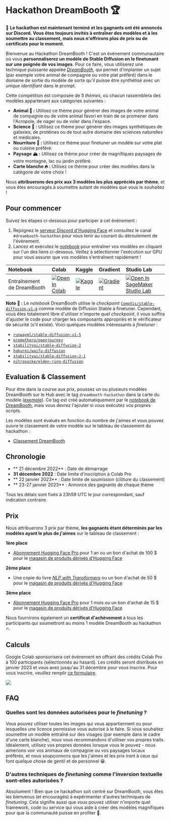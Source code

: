 # Hackathon DreamBooth 🏆

📣 **Le hackathon est maintenant terminé et les gagnants ont été annoncés sur Discord. Vous êtes toujours invités à entraîner des modèles et à les soumettre au classement, mais nous n'offrirons plus de prix ou de certificats pour le moment**.

Bienvenue au Hackathon DreamBooth ! C'est un événement communautaire où vous **personnaliserez un modèle de Stable Diffusion en le finetunant sur une poignée de vos images**. Pour ce faire, vous utiliserez une technique puissante appelée [_DreamBooth_](https://arxiv.org/abs/2208.12242), qui permet d'implanter un sujet (par exemple votre animal de compagnie ou votre plat préféré) dans le domaine de sortie du modèle de sorte qu'il puisse être synthétisé avec un *unique identifiant* dans le prompt.

Cette compétition est composée de 5 _thèmes_, où chacun rassemblera des modèles appartenant aux catégories suivantes :

* **Animal 🐨 :** Utilisez ce thème pour générer des images de votre animal de compagnie ou de votre animal favori en train de se promener dans l'Acropole, de nager ou de voler dans l'espace.
* **Science 🔬 :** Utilisez ce thème pour générer des images synthétiques de galaxies, de protéines ou de tout autre domaine des sciences naturelles et médicales.
* **Nourriture 🍔 :** Utilisez ce thème pour finetuner un modèle sur votre plat ou cuisine préféré.
* **Paysage 🏔 :** Utilisez ce thème pour créer de magnifiques paysages de votre montagne, lac ou jardin préféré.
* **Carte blanche 🔥 :** Utilisez ce thème pour créer des modèles dans la catégorie de votre choix !

Nous **attribuerons des prix aux 3 modèles les plus appréciés par thème**, et vous êtes encouragés à soumettre autant de modèles que vous le souhaitez ! 

## Pour commencer

Suivez les étapes ci-dessous pour participer à cet événement :

1. Rejoignez le [serveur Discord d'Hugging Face](https://huggingface.co/join/discord) et consultez le canal `#dreambooth-hackathon` pour vous tenir au courant du déroulement de l'événement.
2. Lancez et exécutez le [*notebook*](https://github.com/huggingface/diffusion-models-class/blob/main/hackathon/dreambooth.ipynb) pour entraîner vos modèles en cliquant sur l'un des liens ci-dessous. Veillez à sélectionner l'exécution sur GPU pour vous assurer que vos modèles s'entraînent rapidement !

| Notebook                                    | Colab                                                                                                                                                                                               | Kaggle                                                                                                                                                                                                   | Gradient                                                                                                                                                                               | Studio Lab                                                                                                                                                                                                   |
|:--------------------------------------------|:----------------------------------------------------------------------------------------------------------------------------------------------------------------------------------------------------|:---------------------------------------------------------------------------------------------------------------------------------------------------------------------------------------------------------|:---------------------------------------------------------------------------------------------------------------------------------------------------------------------------------------|:-------------------------------------------------------------------------------------------------------------------------------------------------------------------------------------------------------------|
| Entraînement de DreamBooth                  | [![Open In Colab](https://colab.research.google.com/assets/colab-badge.svg)](https://colab.research.google.com/github/huggingface/diffusion-models-class/blob/main/hackathon/dreambooth.ipynb)              | [![Kaggle](https://kaggle.com/static/images/open-in-kaggle.svg)](https://kaggle.com/kernels/welcome?src=https://github.com/huggingface/diffusion-models-class/blob/main/hackathon/dreambooth.ipynb)              | [![Gradient](https://assets.paperspace.io/img/gradient-badge.svg)](https://console.paperspace.com/github/huggingface/diffusion-models-class/blob/main/hackathon/dreambooth.ipynb)              | [![Open In SageMaker Studio Lab](https://studiolab.sagemaker.aws/studiolab.svg)](https://studiolab.sagemaker.aws/import/github/huggingface/diffusion-models-class/blob/main/hackathon/dreambooth.ipynb)              |

**Note 👋 :** Le *notebook* DreamBooth utilise le *checkpoint* [`CompVis/stable-diffusion-v1-4`](https://huggingface.co/CompVis/stable-diffusion-v1-4) comme modèle de Diffusion Stable à finetuner. Cependant, vous êtes totalement libre d'utiliser n'importe quel *checkpoint*,  il vous suffira d'ajuster le code pour charger les composants appropriés et le vérificateur de sécurité (s'il existe). Voici quelques modèles intéressants à *finetuner* :

* [`runwayml/stable-diffusion-v1-5`](https://huggingface.co/runwayml/stable-diffusion-v1-5)
* [`prompthero/openjourney`](https://huggingface.co/prompthero/openjourney)
* [`stabilityai/stable-diffusion-2`](https://huggingface.co/stabilityai/stable-diffusion-2)
* [`hakurei/waifu-diffusion`](https://huggingface.co/hakurei/waifu-diffusion)
* [`stabilityai/stable-diffusion-2-1`](https://huggingface.co/stabilityai/stable-diffusion-2-1)
* [`nitrosocke/elden-ring-diffusion`](https://huggingface.co/nitrosocke/elden-ring-diffusion)

## Evaluation & Classement

Pour être dans la course aux prix, poussez un ou plusieurs modèles DreamBooth sur le Hub avec le tag `dreambooth-hackathon` dans la carte du modèle ([exemple](https://huggingface.co/lewtun/ccorgi-dog/blob/main/README.md#L9)). Ce tag est créé automatiquement par le [*notebook* de DreamBooth](https://github.com/huggingface/diffusion-models-class/blob/main/hackathon/dreambooth.ipynb), mais vous devrez l'ajouter si vous exécutez vos propres scripts.

Les modèles sont évalués en fonction du nombre de j'aimes et vous pouvez suivre le classement de votre modèle sur le tableau de classement du hackathon :

* [Classement DreamBooth](https://huggingface.co/spaces/dreambooth-hackathon/leaderboard)

## Chronologie

* ** 21 décembre 2022** : Date de démarrage
* **31 décembre 2022** : Date limite d'inscription à Colab Pro
* ** 22 janvier 2023** : Date limite de soumission (clôture du classement)
* ** 23-27 janvier 2023** : Annonce des gagnants de chaque thème

Tous les délais sont fixés à 23h59 UTC le jour correspondant, sauf indication contraire.

## Prix

Nous attribuerons 3 prix par thème, **les gagnants étant déterminés par les modèles ayant le plus de j'aimes** sur le tableau de classement :

**1ère place**

* [Abonnement Hugging Face Pro](https://huggingface.co/pricing) pour 1 an ou un bon d'achat de 100 $ pour le [magasin de produits dérivés d'Hugging Face](https://store.huggingface.co/)

**2ème place**

* Une copie du livre [_NLP with Transformers_](https://transformersbook.com/) ou un bon d'achat de 50 $ pour le [magasin de produits dérivés d'Hugging Face](https://store.huggingface.co/)

**3ème place**

* [Abonnement Hugging Face Pro](https://huggingface.co/pricing) pour 1 mois ou un bon d'achat de 15 $ pour le [magasin de produits dérivés d'Hugging Face](https://store.huggingface.co/)

Nous fournirons également un **certificat d'achèvement** à tous les participants qui soumettront au moins 1 modèle DreamBooth au hackathon 🔥.


## Calculs

Google Colab sponsorisera cet événement en offrant des crédits Colab Pro à 100 participants (sélectionnés au hasard). Les crédits seront distribués en janvier 2023 et vous avez jusqu'au 31 décembre pour vous inscrire. Pour vous inscrire, veuillez remplir [ce formulaire](https://docs.google.com/forms/d/e/1FAIpQLSeE_js5bxq_a_nFTglbZbQqjd6KNDD9r4YRg42kDFGSb5aoYQ/viewform).

![](https://lh3.googleusercontent.com/-l6dUgmPOKMM/X7w3nNn3OpI/AAAAAAAALAg/74fTRiPqikMURTD_Dn4PzAVADey2_6lLwCNcBGAsYHQ/s400/colab-logo-128x128.png)

## FAQ

### Quelles sont les données autorisées pour le *finetuning* ?

Vous pouvez utiliser toutes les images qui vous appartiennent ou pour lesquelles une licence permissive vous autorise à le faire. Si vous souhaitez soumettre un modèle entraîné sur des visages (par exemple dans le cadre d'une carte blanche), nous vous recommandons d'utiliser vos propres traits. Idéalement, utilisez vos propres données lorsque vous le pouvez - nous aimerions voir vos animaux de compagnie ou vos paysages locaux préférés, et nous soupçonnons que les j'aimes et les prix iront à ceux qui font quelque chose de gentil et de personnel 😁.

### D'autres techniques de *finetuning* comme l'inversion textuelle sont-elles autorisées ?

Absolument ! Bien que ce hackathon soit centré sur DreamBooth, vous êtes les bienvenus (et encouragés) à expérimenter d'autres techniques de *finetuning*. Cela signifie aussi que vous pouvez utiliser n'importe quel framework, code ou service qui vous aide à créer des modèles magnifiques pour que la communauté puisse en profiter 🥰.